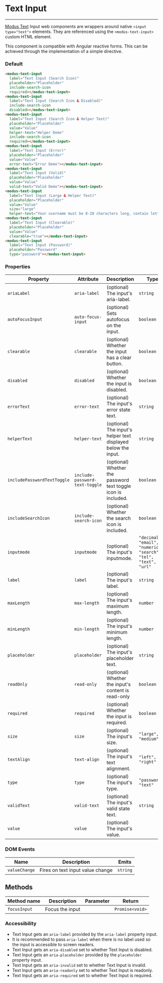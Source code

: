 # Text Input

---

[Modus Text](https://modus.trimble.com/components/inputs/) Input web components are wrappers around native `<input type="text">` elements. They are referenced using the `<modus-text-input>` custom HTML element.

This component is compatible with Angular reactive forms. This can be achieved through the implementation of a simple directive.

### Default

<modus-text-input label="Text Input (Search Icon)" placeholder="Placeholder" include-search-icon required></modus-text-input>

<modus-text-input label="Text Input (Search Icon & Disabled)" include-search-icon disabled></modus-text-input>

<modus-text-input label="Text Input (Search Icon & Helper Text)" placeholder="Placeholder" value="Value" helper-text="Helper Demo" include-search-icon required></modus-text-input>

<modus-text-input label="Text Input (Error)" placeholder="Placeholder" value="Value" error-text="Error Demo"></modus-text-input>

<modus-text-input label="Text Input (Valid)" placeholder="Placeholder" value="Value" valid-text="Valid Demo"></modus-text-input>

<modus-text-input label="Text Input (Large & Helper Text)" placeholder="Placeholder" value="Value" size="large" helper-text="Your username must be 8-20 characters long, contain letters and numbers, and must not contain spaces"></modus-text-input>

<modus-text-input label="Text Input (Clearable)" placeholder="Placeholder" value="Value" clearable="true"></modus-text-input>

<modus-text-input label="Text Input (Password)" placeholder="Password" type="password"></modus-text-input>

```html
<modus-text-input
  label="Text Input (Search Icon)"
  placeholder="Placeholder"
  include-search-icon
  required></modus-text-input>
<modus-text-input
  label="Text Input (Search Icon & Disabled)"
  include-search-icon
  disabled></modus-text-input>
<modus-text-input
  label="Text Input (Search Icon & Helper Text)"
  placeholder="Placeholder"
  value="Value"
  helper-text="Helper Demo"
  include-search-icon
  required></modus-text-input>
<modus-text-input
  label="Text Input (Error)"
  placeholder="Placeholder"
  value="Value"
  error-text="Error Demo"></modus-text-input>
<modus-text-input
  label="Text Input (Valid)"
  placeholder="Placeholder"
  value="Value"
  valid-text="Valid Demo"></modus-text-input>
<modus-text-input
  label="Text Input (Large & Helper Text)"
  placeholder="Placeholder"
  value="Value"
  size="large"
  helper-text="Your username must be 8-20 characters long, contain letters and numbers, and must not contain spaces"></modus-text-input>
<modus-text-input
  label="Text Input (Clearable)"
  placeholder="Placeholder"
  value="Value"
  clearable="true"></modus-text-input>
<modus-text-input
  label="Text Input (Password)"
  placeholder="Password"
  type="password"></modus-text-input>
```

### Properties

| Property                    | Attribute                      | Description                                                   | Type                                                                        | Default     |
| --------------------------- | ------------------------------ | ------------------------------------------------------------- | --------------------------------------------------------------------------- | ----------- |
| `ariaLabel`                 | `aria-label`                   | (optional) The input's aria-label.                            | `string`                                                                    | `undefined` |
| `autoFocusInput`            | `auto-focus-input`             | (optional) Sets autofocus on the input.                       | `boolean`                                                                   | `undefined` |
| `clearable`                 | `clearable`                    | (optional) Whether the input has a clear button.              | `boolean`                                                                   | `false`     |
| `disabled`                  | `disabled`                     | (optional) Whether the input is disabled.                     | `boolean`                                                                   | `undefined` |
| `errorText`                 | `error-text`                   | (optional) The input's error state text.                      | `string`                                                                    | `undefined` |
| `helperText`                | `helper-text`                  | (optional) The input's helper text displayed below the input. | `string`                                                                    | `undefined` |
| `includePasswordTextToggle` | `include-password-text-toggle` | (optional) Whether the password text toggle icon is included. | `boolean`                                                                   | `true`      |
| `includeSearchIcon`         | `include-search-icon`          | (optional) Whether the search icon is included.               | `boolean`                                                                   | `undefined` |
| `inputmode`                 | `inputmode`                    | (optional) The input's inputmode.                             | `"decimal", "email",  "numeric", "search", "tel", "text", "url"` | `undefined` |
| `label`                     | `label`                        | (optional) The input's label.                                 | `string`                                                                    | `undefined` |
| `maxLength`                 | `max-length`                   | (optional) The input's maximum length.                        | `number`                                                                    | `undefined` |
| `minLength`                 | `min-length`                   | (optional) The input's minimum length.                        | `number`                                                                    | `undefined` |
| `placeholder`               | `placeholder`                  | (optional) The input's placeholder text.                      | `string`                                                                    | `undefined` |
| `readOnly`                  | `read-only`                    | (optional) Whether the input's content is read-only           | `boolean`                                                                   | `undefined` |
| `required`                  | `required`                     | (optional) Whether the input is required.                     | `boolean`                                                                   | `undefined` |
| `size`                      | `size`                         | (optional) The input's size.                                  | `"large", "medium"`                                                       | `'medium'`  |
| `textAlign`                 | `text-align`                   | (optional) The input's text alignment.                  | `"left", "right"`                                                         | `'left'`    |
| `type`                      | `type`                         | (optional) The input's type.                                  | `"password", "text"`                                                      | `'text'`    |
| `validText`                 | `valid-text`                   | (optional) The input's valid state text.                      | `string`                                                                    | `undefined` |
| `value`                     | `value`                        | (optional) The input's value.                                 |

### DOM Events

| Name          | Description                      | Emits    |
| ------------- | -------------------------------- | -------- |
| `valueChange` | Fires on text input value change | `string` |

## Methods

| Method name  | Description     | Parameter | Return          |
| ------------ | --------------- | --------- | --------------- |
| `focusInput` | Focus the input |           | `Promise<void>` |

### Accessibility

- Text Input gets an `aria-label` provided by the `aria-label` property input.
- It is recommended to pass `aria-label` when there is no label used so the input is accessible to screen readers.
- Text Input gets an `aria-disabled` set to whether Text Input is disabled.
- Text Input gets an `aria-placeholder` provided by the `placeholder` property input.
- Text Input gets an `aria-invalid` set to whether Text Input is invalid.
- Text Input gets an `aria-readonly` set to whether Text Input is readonly.
- Text Input gets an `aria-required` set to whether Text Input is required.
